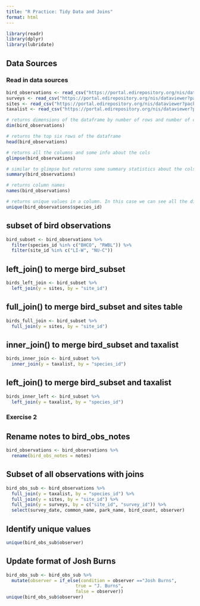 ```yaml
---
title: "R Practice: Tidy Data and Joins"
format: html
---
```


```r
library(readr)
library(dplyr)
library(lubridate)
```

## Data Sources

### Read in data sources
```r
bird_observations <- read_csv("https://portal.edirepository.org/nis/dataviewer?packageid=knb-lter-cap.256.10&entityid=53edaa7a0e083013d9bf20322db1780e")
surveys <- read_csv("https://portal.edirepository.org/nis/dataviewer?packageid=knb-lter-cap.256.10&entityid=b2466fa5cb5ed7ee1ea91398fc291c59")
sites <- read_csv("https://portal.edirepository.org/nis/dataviewer?packageid=knb-lter-cap.256.10&entityid=81bf72420e69077097fb0790dcdc63a6")
taxalist <- read_csv("https://portal.edirepository.org/nis/dataviewer?packageid=knb-lter-cap.256.10&entityid=58f863b7e3066e68536a9cacdc7bd58e")

```

```r
# returns dimensions of the dataframe by number of rows and number of cols
dim(bird_observations)

# returns the top six rows of the dataframe
head(bird_observations)

# returns all the columns and some info about the cols
glimpse(bird_observations)

# similar to glimpse but returns some summary statistics about the cols
summary(bird_observations)

# returns column names 
names(bird_observations)

# returns unique values in a column. In this case we can see all the different bird species IDs
unique(bird_observations$species_id)
```
## subset of bird observations
```r
bird_subset <- bird_observations %>% 
  filter(species_id %in% c("BHCO", "RWBL")) %>% 
  filter(site_id %in% c("LI-W", "NU-C"))
```
## left_join() to merge bird_subset
```r
birds_left_join <- bird_subset %>% 
  left_join(y = sites, by = "site_id")
```
## full_join() to merge bird_subset and sites table
```r
birds_full_join <- bird_subset %>% 
  full_join(y = sites, by = "site_id")
```
## inner_join() to merge bird_subset and taxalist
```r
birds_inner_join <- bird_subset %>% 
  inner_join(y = taxalist, by = "species_id")
```
## left_join() to merge bird_subset and taxalist
```r
birds_inner_left <- bird_subset %>% 
  left_join(y = taxalist, by = "species_id")
```
### Exercise 2

## Rename notes to bird_obs_notes
```r
bird_observations <- bird_observations %>% 
  rename(bird_obs_notes = notes)
```
## Subset of all observations with joins
```r
bird_obs_sub <- bird_observations %>% 
  full_join(y = taxalist, by = "species_id") %>% 
  full_join(y = sites, by = "site_id") %>% 
  full_join(y = surveys, by = c("site_id", "survey_id")) %>% 
  select(survey_date, common_name, park_name, bird_count, observer)

```
## Identify unique values
```r
unique(bird_obs_sub$observer)
```
## Update format of Josh Burns
```r
bird_obs_sub <- bird_obs_sub %>% 
  mutate(observer = if_else(condition = observer =="Josh Burns",
                          true = "J. Burns",
                          false = observer))
unique(bird_obs_sub$observer)
```






